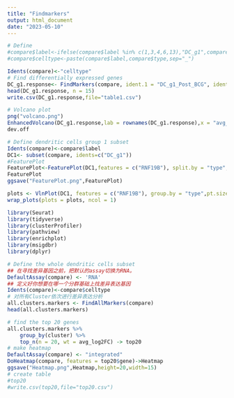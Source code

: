 ```yaml
---
title: "Findmarkers"
output: html_document
date: "2023-05-10"
---
```


```r
# Define 
#compare$label<-ifelse(compare$label %in% c(1,3,4,6,13),"DC_g1",compare$label)
#compare$celltype<-paste(compare$label,compare$type,sep="_")

Idents(compare)<-"celltype"
# Find differentially expressed genes
DC_g1.response<- FindMarkers(compare, ident.1 = "DC_g1_Post_BCG", ident.2 = "DC_g1_Pre_BCG", verbose = FALSE)
head(DC_g1.response, n = 15)
write.csv(DC_g1.response,file="table1.csv")
```

```r
# Volcano plot
png("volcano.png")
EnhancedVolcano(DC_g1.response,lab = rownames(DC_g1.response),x = "avg_log2FC",y = "p_val_adj",pCutoff = 0.05,FCcutoff = 0.5)
dev.off
```

```r
# Define dendritic cells group 1 subset
Idents(compare)<-compare$label
DC1<- subset(compare, idents=c("DC_g1"))
#FeaturePlot
FeaturePlot<-FeaturePlot(DC1,features = c("RNF19B"), split.by = "type", max.cutoff ="q90", cols = c("grey", "red"))
FeaturePlot
ggsave("FeaturePlot.png",FeaturePlot)
```

```r
plots <- VlnPlot(DC1, features = c("RNF19B"), group.by = "type",pt.size = 0.01, combine = FALSE,assay = "RNA",log=TRUE)
wrap_plots(plots = plots, ncol = 1)
```








```r
library(Seurat)
library(tidyverse)
library(clusterProfiler)
library(pathview)
library(enrichplot)
library(msigdbr)
library(dplyr)

# Define the whole dendritic cells subset
## 在寻找差异基因之前，把默认的assay切换为RNA。
DefaultAssay(compare) <- 'RNA'
## 定义好你想要在哪一个分群基础上找差异表达基因
Idents(compare)<-compare$celltype
# 对所有Cluster依次进行差异表达分析
all.clusters.markers <- FindAllMarkers(compare)
head(all.clusters.markers)

# find the top 20 genes
all.clusters.markers %>%
    group_by(cluster) %>%
    top_n(n = 20, wt = avg_log2FC) -> top20
# make heatmap
DefaultAssay(compare) <- "integrated"
DoHeatmap(compare, features = top20$gene)->Heatmap 
ggsave("Heatmap.png",Heatmap,height=20,width=15)
# create table
#top20
#write.csv(top20,file="top20.csv")
```

